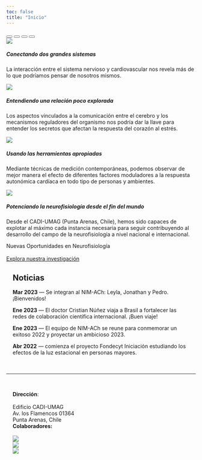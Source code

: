 ```yaml
---
toc: false
title: "Inicio"
---
```


```{=html}
<div id="homeCarousel" class="carousel slide carousel-fade subnavbar-image column-screen" data-bs-ride="carousel">
  <div class="carousel-indicators">
    <button type="button" data-bs-target="#homeCarousel" data-bs-slide-to="0" class="active" aria-current="true" aria-label="Slide 1"></button>
    <button type="button" data-bs-target="#homeCarousel" data-bs-slide-to="1" aria-label="Slide 2"></button>
    <button type="button" data-bs-target="#homeCarousel" data-bs-slide-to="2" aria-label="Slide 3"></button>
    <button type="button" data-bs-target="#homeCarousel" data-bs-slide-to="3" aria-label="Slide 4"></button>
  </div>
  <div class="carousel-inner">
    <div class="carousel-item active">
      <img class="img-carousel" src="images/home/carousel-1.jpeg">
      <div class="carousel-caption d-none d-md-block">
        <h5>Conectando dos grandes sistemas</h5>
        <p>La interacción entre el sistema nervioso y cardiovascular nos 
        revela más de lo que podríamos pensar de nosotros mismos.</p>
      </div>
    </div>
    <div class="carousel-item"> 
      <img class="img-carousel" src="images/home/carousel-2.jpeg">
      <div class="carousel-caption d-none d-md-block">
        <h5>Entendiendo una relación poco explorada</h5>
        <p>Los aspectos vinculados a la comunicación entre el cerebro y 
        los mecanismos reguladores del organismo nos podría dar la llave
        para entender los secretos que afectan la respuesta del corazón
        al estrés.</p>
      </div>
    </div>
    <div class="carousel-item">
      <img class="img-carousel" src="images/home/carousel-3.jpeg">
      <div class="carousel-caption d-none d-md-block">
        <h5>Usando las herramientas apropiadas</h5>
        <p>Mediante técnicas de medición contemporáneas, podemos observar
        de mejor manera el efecto de diferentes factores moduladores a la
        respuesta autonómica cardíaca en todo tipo de personas y ambientes.</p>
      </div>
    </div>
    <div class="carousel-item">
      <img class="img-carousel" src="images/home/carousel-4.jpeg">
      <div class="carousel-caption d-none d-md-block">
        <h5>Potenciando la neurofisiología desde el fin del mundo</h5>
        <p>Desde el CADI-UMAG (Punta Arenas, Chile), hemos sido capaces
        de explotar al máximo cada instancia necesaria para seguir contribuyendo
        al desarrollo del campo de la neurofisiología a nivel nacional e
        internacional.</p>
      </div>
    </div>
  </div>
  <div class="text-light position-absolute top-50 translate-middle-y px-5" style="z-index:5;">
    <div class="display-5">Nuevas Oportunidades en Neurofisiología</div>
    <br>
    <a class="btn btn-light" href="investigacion.html" role="button">Explora nuestra investigación</a>
  </div>
</div> 
```


:::: {.grid .column-screen-inset style="--bs-columns: 6; margin-left: 17px !important; margin-right: 17px !important; margin-bottom: 17px !important;"}
::: g-col-6
# Noticias
:::

::: {.g-col-6 .g-col-sm-4 .g-start-sm-2}
**Mar 2023** --- Se integran al NIM-ACh: Leyla, Jonathan y Pedro. ¡Bienvenidos!

**Ene 2023** --- El doctor Cristian Núñez viaja a Brasil a fortalecer las redes de colaboración científica internacional. ¡Buen viaje!

**Ene 2023** --- El equipo de NIM-ACh se reune para conmemorar un exitoso 2022 y proyectar un ambicioso 2023.

**Abr 2022** --- comienza el proyecto Fondecyt Iniciación estudiando los efectos de la luz estacional en personas mayores.
:::
::::

<br>

<hr class="column-screen-inset">

<br>

```{=html}
<div class="grid column-screen-inset" style="--bs-columns: 4; margin-left: 17px !important; margin-right: 17px !important;">
  <div class="g-col-4 g-col-md-1">
    <div>
    <strong>Dirección</strong>:<br>
    <br>
    Edificio CADI-UMAG<br>
    Av. los Flamencos 01364<br>
    Punta Arenas, Chile<br>
    </div>
  </div>
  
  <div class="g-col-4 g-col-md-3">
  <strong>Colaboradores:</strong>
  <br>
  <br>
    <div class="grid justify-content-center mx-auto gap-2" style="--bs-columns: 12; --bs-rows: 2;">
      <div class="g-col-12 g-col-sm-4 my-auto mx-auto">
        <img src="images/partners/mediantar.png" style="max-height: 8em; width: auto;">
      </div>
      
      <div class="g-col-12 g-col-sm-4 my-auto mx-auto">
        <img src="images/partners/habitat.png" style="max-height: 8em; width: auto;">
      </div>
      
      <div class="g-col-12 g-col-sm-4 my-auto mx-auto">
        <img src="images/partners/cies.png" style="max-height: 8em; width: auto;">
      </div>
    </div>
  </div>
</div>
```
